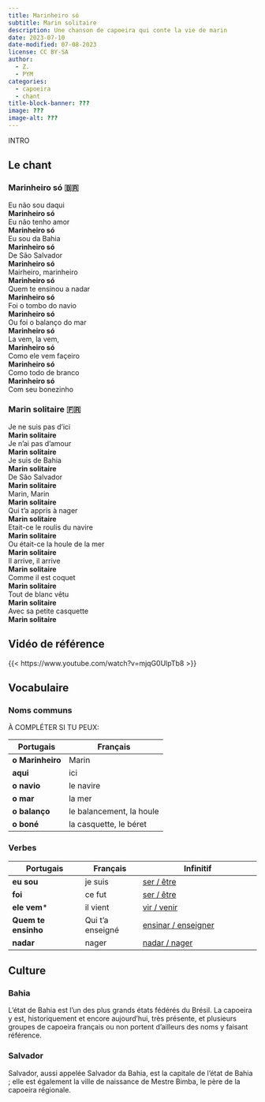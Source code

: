 ```yaml
---
title: Marinheiro só
subtitle: Marin solitaire
description: Une chanson de capoeira qui conte la vie de marin
date: 2023-07-10
date-modified: 07-08-2023
license: CC BY-SA
author: 
  - Z.
  - PYM
categories: 
  - capoeira
  - chant
title-block-banner: ???
image: ???
image-alt: ???
---
```


INTRO

## Le chant

::: {layout-ncol=2}

### Marinheiro só 🇧🇷

| Eu não sou daqui
| **Marinheiro só**
| Eu não tenho amor
| **Marinheiro só**
| Eu sou da Bahia
| **Marinheiro só**
| De São Salvador
| **Marinheiro só**
| Mairheiro, marinheiro
| **Marinheiro só**
| Quem te ensinou a nadar
| **Marinheiro só**
| Foi o tombo do navio
| **Marinheiro só**
| Ou foi o balanço do mar
| **Marinheiro só**
| La vem, la vem,
| **Marinheiro só**
| Como ele vem façeiro
| **Marinheiro só**
| Como todo de branco
| **Marinheiro só**
| Com seu bonezinho

### Marin solitaire 🇫🇷

| Je ne suis pas d'ici
| **Marin solitaire**
| Je n'ai pas d'amour
| **Marin solitaire**
| Je suis de Bahia
| **Marin solitaire**
| De São Salvador
| **Marin solitaire**
| Marin, Marin
| **Marin solitaire**
| Qui t'a appris à nager
| **Marin solitaire**
| Etait-ce le roulis du navire
| **Marin solitaire**
| Ou était-ce la houle de la mer
| **Marin solitaire**
| Il arrive, il arrive
| **Marin solitaire**
| Comme il est coquet
| **Marin solitaire**
| Tout de blanc vêtu
| **Marin solitaire**
| Avec sa petite casquette
| **Marin solitaire**

:::

## Vidéo de référence

{{< https://www.youtube.com/watch?v=mjqG0UlpTb8 >}}

## Vocabulaire

### Noms communs

À COMPLÉTER SI TU PEUX:

| Portugais        | Français                 |
| -------------    | --------------           |
| **o Marinheiro** | Marin                    |
| **aqui**         | ici                      |
| **o navio**      | le navire                |
| **o mar**        | la mer                   |
| **o balanço**    | le balancement, la houle |
| **o boné**       | la casquette, le béret   |

### Verbes

| Portugais            | Français         | Infinitif                        |
| -------------------- | ---------------- | -------------------------------- |
| **eu sou**           | je suis          | [ser / être][ser]                |
| **foi**              | ce fut           | [ser / être][ser]                |
| **ele vem***         | il vient         | [vir / venir][vir]               |
| **Quem te ensinho**  | Qui t'a enseigné | [ensinar / enseigner][ensinar]   |
| **nadar**            | nager            | [nadar / nager][nadar]           |

[ser]: https://la-conjugaison.nouvelobs.com/portugais/verbe/ser.php
[vir]: https://la-conjugaison.nouvelobs.com/portugais/verbe/vir.php
[ensinar]: https://la-conjugaison.nouvelobs.com/portugais/verbe/ensinar.php
[nadar]: https://la-conjugaison.nouvelobs.com/portugais/verbe/nadar.php

## Culture

### Bahia

L'état de Bahia est l'un des plus grands états fédérés du Brésil. La capoeira y est, historiquement et encore aujourd'hui, très présente, et plusieurs groupes de capoeira français ou non portent d'ailleurs des noms y faisant référence.

### Salvador

Salvador, aussi appelée Salvador da Bahia, est la capitale de l'état de Bahia ; elle est également la ville de naissance de Mestre Bimba, le père de la capoeira régionale.
